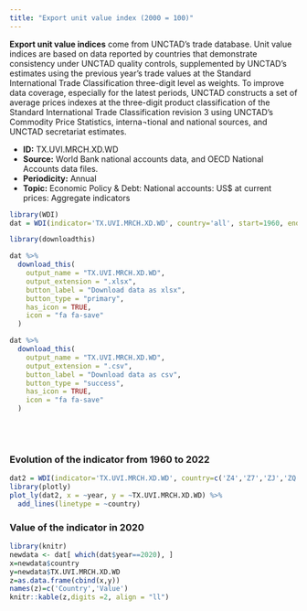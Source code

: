 ```yaml
---
title: "Export unit value index (2000 = 100)"
---
```



**Export unit value indices** come from UNCTAD's trade database. Unit value indices are based on data reported by countries that demonstrate consistency under UNCTAD quality controls, supplemented by UNCTAD’s estimates using the previous year’s trade values at the Standard International Trade Classification three-digit level as weights. To improve data coverage, especially for the latest periods, UNCTAD constructs a set of average prices indexes at the three-digit product classification of the Standard International Trade Classification revision 3 using UNCTAD’s Commodity Price Statistics, interna¬tional and national sources, and UNCTAD secretariat estimates.



* **ID:** TX.UVI.MRCH.XD.WD
* **Source:** World Bank national accounts data, and OECD National Accounts data files.
* **Periodicity:** Annual
* **Topic:** Economic Policy & Debt: National accounts: US$ at current prices: Aggregate indicators

```r
library(WDI)
dat = WDI(indicator='TX.UVI.MRCH.XD.WD', country='all', start=1960, end=2022)

library(downloadthis)

dat %>%
  download_this(
    output_name = "TX.UVI.MRCH.XD.WD",
    output_extension = ".xlsx",
    button_label = "Download data as xlsx",
    button_type = "primary",
    has_icon = TRUE,
    icon = "fa fa-save"
  )

dat %>%
  download_this(
    output_name = "TX.UVI.MRCH.XD.WD",
    output_extension = ".csv",
    button_label = "Download data as csv",
    button_type = "success",
    has_icon = TRUE,
    icon = "fa fa-save"
  )
```



<br>
<br>





### Evolution of the indicator from 1960 to 2022



```r
dat2 = WDI(indicator='TX.UVI.MRCH.XD.WD', country=c('Z4','Z7','ZJ','ZQ','XU','8S','ZG'), start=1960, end=2022)
library(plotly)
plot_ly(dat2, x = ~year, y = ~TX.UVI.MRCH.XD.WD) %>%
  add_lines(linetype = ~country)
```

### Value of the indicator in 2020


```r
library(knitr)
newdata <- dat[ which(dat$year==2020), ]
x=newdata$country
y=newdata$TX.UVI.MRCH.XD.WD
z=as.data.frame(cbind(x,y))
names(z)=c('Country','Value')
knitr::kable(z,digits =2, align = "ll")
```